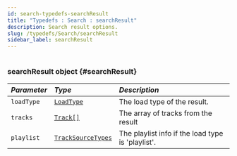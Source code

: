 ```yaml
---
id: search-typedefs-searchResult
title: "Typedefs : Search : searchResult"
description: Search result options.
slug: /typedefs/Search/searchResult
sidebar_label: searchResult
---
```



#

### searchResult <span className="info badge">object</span> {#searchResult}

| <i className="fa-solid fa-hashtag"/> Parameter | <i className="fa-solid fa-font"/> Type              | <i className="fa-solid fa-list"/> Description     |
|:-----------------------------------------------|:----------------------------------------------------|:--------------------------------------------------|
| `loadType`                                     | [`LoadType`](../../Enums/LoadTypes.mdx)                | The load type of the result.                      |
| `tracks`                                       | [`Track[]`](../Track/Track.mdx#track)            | The array of tracks from the result               |
| `playlist`                                     | [`TrackSourceTypes`](../../Enums/TrackSourceTypes.mdx) | The playlist info if the load type is 'playlist'. |